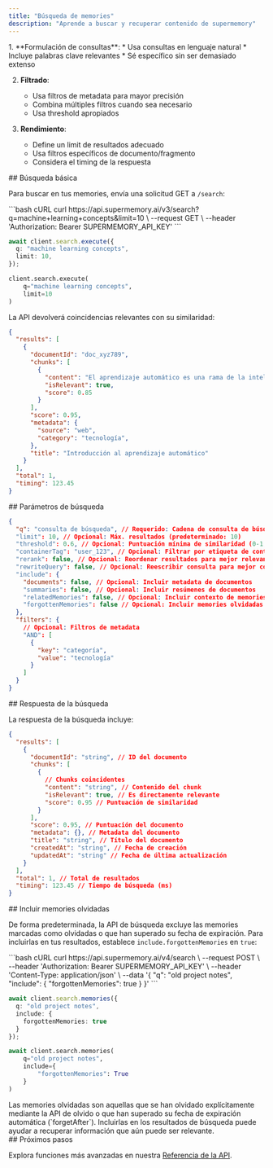```yaml
---
title: "Búsqueda de memories"
description: "Aprende a buscar y recuperar contenido de supermemory"
---
```


<Accordion title="Mejores prácticas" defaultOpen icon="sparkles">
  1. **Formulación de consultas**:
     * Usa consultas en lenguaje natural
     * Incluye palabras clave relevantes
     * Sé específico sin ser demasiado extenso

  2. **Filtrado**:
     * Usa filtros de metadata para mayor precisión
     * Combina múltiples filtros cuando sea necesario
     * Usa threshold apropiados

  3. **Rendimiento**:
     * Define un limit de resultados adecuado
     * Usa filtros específicos de documento/fragmento
     * Considera el timing de la respuesta
</Accordion>

<div id="basic-search">
  ## Búsqueda básica
</div>

Para buscar en tus memories, envía una solicitud GET a `/search`:

<CodeGroup>
  ```bash cURL
  curl https://api.supermemory.ai/v3/search?q=machine+learning+concepts&limit=10 \
    --request GET \
    --header 'Authorization: Bearer SUPERMEMORY_API_KEY'
  ```

  ```typescript Typescript
  await client.search.execute({
    q: "machine learning concepts",
    limit: 10,
  });
  ```

  ```python Python
  client.search.execute(
      q="machine learning concepts",
      limit=10
  )
  ```
</CodeGroup>

La API devolverá coincidencias relevantes con su similaridad:

```json
{
  "results": [
    {
      "documentId": "doc_xyz789",
      "chunks": [
        {
          "content": "El aprendizaje automático es una rama de la inteligencia artificial...",
          "isRelevant": true,
          "score": 0.85
        }
      ],
      "score": 0.95,
      "metadata": {
        "source": "web",
        "category": "tecnología",
      },
      "title": "Introducción al aprendizaje automático"
    }
  ],
  "total": 1,
  "timing": 123.45
}
```

<div id="search-parameters">
  ## Parámetros de búsqueda
</div>

```json
{
  "q": "consulta de búsqueda", // Requerido: Cadena de consulta de búsqueda
  "limit": 10, // Opcional: Máx. resultados (predeterminado: 10)
  "threshold": 0.6, // Opcional: Puntuación mínima de similaridad (0-1, predeterminado: 0.6)
  "containerTag": "user_123", // Opcional: Filtrar por etiqueta de contenedor
  "rerank": false, // Opcional: Reordenar resultados para mejor relevancia
  "rewriteQuery": false, // Opcional: Reescribir consulta para mejor coincidencia
  "include": {
    "documents": false, // Opcional: Incluir metadata de documentos
    "summaries": false, // Opcional: Incluir resúmenes de documentos
    "relatedMemories": false, // Opcional: Incluir contexto de memories relacionadas
    "forgottenMemories": false // Opcional: Incluir memories olvidadas en los resultados
  },
  "filters": {
    // Opcional: Filtros de metadata
    "AND": [
      {
        "key": "categoría",
        "value": "tecnología"
      }
    ]
  }
}
```

<div id="search-response">
  ## Respuesta de la búsqueda
</div>

La respuesta de la búsqueda incluye:

```json
{
  "results": [
    {
      "documentId": "string", // ID del documento
      "chunks": [
        {
          // Chunks coincidentes
          "content": "string", // Contenido del chunk
          "isRelevant": true, // Es directamente relevante
          "score": 0.95 // Puntuación de similaridad
        }
      ],
      "score": 0.95, // Puntuación del documento
      "metadata": {}, // Metadata del documento
      "title": "string", // Título del documento
      "createdAt": "string", // Fecha de creación
      "updatedAt": "string" // Fecha de última actualización
    }
  ],
  "total": 1, // Total de resultados
  "timing": 123.45 // Tiempo de búsqueda (ms)
}
```

<div id="including-forgotten-memories">
  ## Incluir memories olvidadas
</div>

De forma predeterminada, la API de búsqueda excluye las memories marcadas como olvidadas o que han superado su fecha de expiración. Para incluirlas en tus resultados, establece `include.forgottenMemories` en `true`:

<CodeGroup>
  ```bash cURL
  curl https://api.supermemory.ai/v4/search \
    --request POST \
    --header 'Authorization: Bearer SUPERMEMORY_API_KEY' \
    --header 'Content-Type: application/json' \
    --data '{
      "q": "old project notes",
      "include": {
        "forgottenMemories": true
      }
    }'
  ```

  ```typescript Typescript
  await client.search.memories({
    q: "old project notes",
    include: {
      forgottenMemories: true
    }
  });
  ```

  ```python Python
  await client.search.memories(
      q="old project notes",
      include={
          "forgottenMemories": True
      }
  )
  ```
</CodeGroup>

<Note>
  Las memories olvidadas son aquellas que se han olvidado explícitamente mediante la API de olvido o que han superado su fecha de expiración automática (`forgetAfter`). Incluirlas en los resultados de búsqueda puede ayudar a recuperar información que aún puede ser relevante.
</Note>

<div id="next-steps">
  ## Próximos pasos
</div>

Explora funciones más avanzadas en nuestra [Referencia de la API](/es/api-reference/search-memories/search-memories).